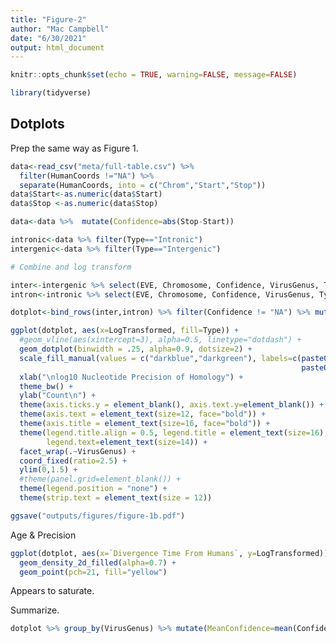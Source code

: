 ```yaml
---
title: "Figure-2"
author: "Mac Campbell"
date: "6/30/2021"
output: html_document
---
```


```r
knitr::opts_chunk$set(echo = TRUE, warning=FALSE, message=FALSE)
```

```r
library(tidyverse)
```

## Dotplots

Prep the same way as Figure 1.

```r
data<-read_csv("meta/full-table.csv") %>% 
  filter(HumanCoords !="NA") %>%
  separate(HumanCoords, into = c("Chrom","Start","Stop")) 
data$Start<-as.numeric(data$Start)
data$Stop <-as.numeric(data$Stop)

data<-data %>%  mutate(Confidence=abs(Stop-Start))

intronic<-data %>% filter(Type=="Intronic") 
intergenic<-data %>% filter(Type=="Intergenic") 

# Combine and log transform

inter<-intergenic %>% select(EVE, Chromosome, Confidence, VirusGenus, Type, `Divergence Time From Humans`) %>% filter(Confidence != "NA")
intron<-intronic %>% select(EVE, Chromosome, Confidence, VirusGenus, Type, `Divergence Time From Humans`) %>% filter(Confidence != "NA")

dotplot<-bind_rows(inter,intron) %>% filter(Confidence != "NA") %>% mutate(LogTransformed=log10(Confidence))
```




```r
ggplot(dotplot, aes(x=LogTransformed, fill=Type)) + 
  #geom_vline(aes(xintercept=3), alpha=0.5, linetype="dotdash") +
  geom_dotplot(binwidth = .25, alpha=0.9, dotsize=2) +
  scale_fill_manual(values = c("darkblue","darkgreen"), labels=c(paste0("Intergenic (n=",nrow(inter),")"),
                                                                 paste0("Intronic (n=",  nrow(intron),")"))) +
  xlab("\nlog10 Nucleotide Precision of Homology") +
  theme_bw() +
  ylab("Count\n") +
  theme(axis.ticks.y = element_blank(), axis.text.y=element_blank()) +
  theme(axis.text = element_text(size=12, face="bold")) +
  theme(axis.title = element_text(size=16, face="bold")) +
  theme(legend.title.align = 0.5, legend.title = element_text(size=16),
        legend.text=element_text(size=14)) +
  facet_wrap(.~VirusGenus) +
  coord_fixed(ratio=2.5) +
  ylim(0,1.5) +
  #theme(panel.grid=element_blank()) +
  theme(legend.position = "none") +
  theme(strip.text = element_text(size = 12))

ggsave("outputs/figures/figure-1b.pdf")
``` 

Age & Precision

```r
ggplot(dotplot, aes(x=`Divergence Time From Humans`, y=LogTransformed)) +
  geom_density_2d_filled(alpha=0.7) +
  geom_point(pch=21, fill="yellow") 
```
Appears to saturate.      

Summarize.    

```r
dotplot %>% group_by(VirusGenus) %>% mutate(MeanConfidence=mean(Confidence), Mean=mean(LogTransformed), Count=n()) %>% select(VirusGenus, MeanConfidence, Mean, Count) %>% unique()
```
